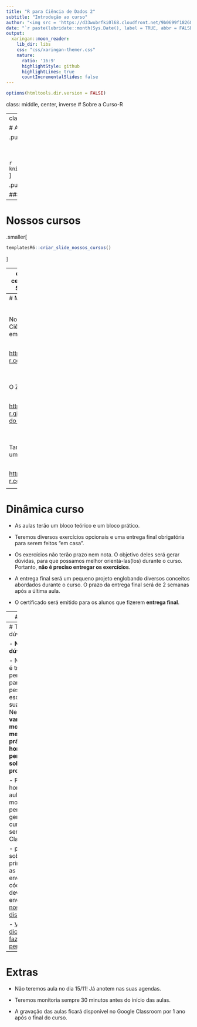 ```yaml
---
title: "R para Ciência de Dados 2"
subtitle: "Introdução ao curso"
author: "<img src = 'https://d33wubrfki0l68.cloudfront.net/9b0699f18268059bdd2e5c21538a29eade7cbd2b/67e5c/img/logo/cursor1-5.png' width = '30%'>"
date: "`r paste(lubridate::month(Sys.Date(), label = TRUE, abbr = FALSE, locale = 'pt_BR.UTF-8'), 'de', lubridate::year(Sys.Date()))`"
output:
  xaringan::moon_reader:
    lib_dir: libs
    css: "css/xaringan-themer.css"
    nature:
      ratio: '16:9'
      highlightStyle: github
      highlightLines: true
      countIncrementalSlides: false
---
```


```r
options(htmltools.dir.version = FALSE)
```

class: middle, center, inverse
# Sobre a Curso-R

---
class: middle, center

# A empresa

.pull-left[
```r
knitr::include_graphics("https://d33wubrfki0l68.cloudfront.net/295643c6243701ae6a9bac3fb8ad467ff0ce3c84/d1785/img/logo/cursor1-41.png")
```

<br>
<br>

```r
knitr::include_graphics("img/logo_r6.png")
```
]

.pull-right[
```r
knitr::include_graphics("img/produtos.png")
```
]

### [www.curso-r.com](https://www.curso-r.com)

---

# Nossos cursos

.smaller[
```r
templatesR6::criar_slide_nossos_cursos()
```
]

---
class: middle, center, inverse
# Sobre o curso

---
# Material

<center>

<br>

Nosso livro Ciência de Dados em R:

<br>

<a href='https://livro.curso-r.com/'>https://livro.curso-r.com/</a>

<br>
<br>

O Zen do R

<br>

<a href='https://curso-r.github.io/zen-do-r/'>https://curso-r.github.io/zen-do-r/ </a>

<br>
<br>

Também temos um blog:

<br>

<a href='http://curso-r.com/blog/'>http://curso-r.com/blog/ </a>

</center>


---
# Dinâmica curso

- As aulas terão um bloco teórico e um bloco prático.

- Teremos diversos exercícios opcionais e uma entrega final obrigatória para serem feitos "em casa".

- Os exercícios não terão prazo nem nota. O objetivo deles será gerar dúvidas, para que possamos melhor orientá-las(los) durante o curso. Portanto, **não é preciso entregar os exercícios**.

- A entrega final será um pequeno projeto englobando diversos conceitos abordados durante o curso. O prazo da entrega final será de 2 semanas após a última aula.

- O certificado será emitido para os alunos que fizerem **entrega final**.

---
# Pratique

- Não se preocupe com estilos de estudo. Use o que te deixar mais confortável.

- Estude um pouco todo dia. Se você tem apenas uma hora para estudar na semana, faça 3 sessões de 20 minutos em dias diferentes.

- Se teste! Coloque em prática o que você aprendeu resolvendo exercícios ou inserindo o R no seu dia-a-dia.

<br>
<br>

### Referência

[Nahurhodo 205 - Powerpoint é útil para a aprendizagem?](https://www.b9.com.br/shows/naruhodo/naruhodo-205-powerpoint-e-util-para-a-aprendizagem/)

---
# Tirando dúvidas

 - **Não existe dúvida idiota**.

 - Nem sempre é trivial fazer a pergunta certa para que outra pessoa esclareça a sua dúvida. Neste curso, **vamos mostrar melhores práticas na hora de fazer perguntas sobre programação**.

 - Fora do horário de aula ou monitoria:
     - perguntas gerais sobre o curso deverão ser feitas no Classroom.

     - perguntas sobre R, principalmente as que envolverem código, deverão ser enviadas no [nosso discourse](https://discourse.curso-r.com/).

- [Veja aqui dicas de como fazer uma boa pergunta](https://discourse.curso-r.com/t/como-escrever-uma-boa-pergunta/542).

---
# Extras

- Não teremos aula no dia 15/11! Já anotem nas suas agendas.

- Teremos monitoria sempre 30 minutos antes do início das aulas.

- A gravação das aulas ficará disponível no Google Classroom por 1 ano após o final do curso.
